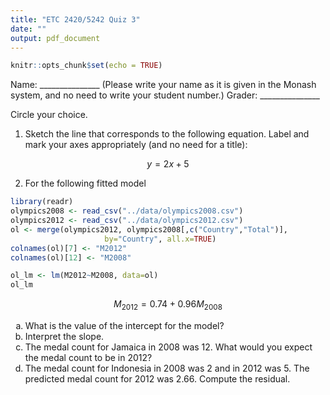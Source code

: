 ```yaml
---
title: "ETC 2420/5242 Quiz 3"
date: ""
output: pdf_document
---
```


```r
knitr::opts_chunk$set(echo = TRUE)
```

Name: _______________ (Please write your name as it is given in the Monash system, and no need to write your student number.)
Grader: _______________

Circle your choice.

1. Sketch the line that corresponds to the following equation. Label and mark your axes appropriately (and no need for a title):

$$y=2x+5$$

\vspace{1cm}

2. For the following fitted model

```r
library(readr)
olympics2008 <- read_csv("../data/olympics2008.csv")
olympics2012 <- read_csv("../data/olympics2012.csv")
ol <- merge(olympics2012, olympics2008[,c("Country","Total")],
                     by="Country", all.x=TRUE)
colnames(ol)[7] <- "M2012"
colnames(ol)[12] <- "M2008"

ol_lm <- lm(M2012~M2008, data=ol)
ol_lm
```

$$M_{2012} = 0.74 + 0.96M_{2008}$$

a. What is the value of the intercept for the model?
b. Interpret the slope.
\vspace{1cm}
c. The medal count for Jamaica in 2008 was 12. What would you expect the medal count to be in 2012?
d. The medal count for Indonesia in 2008 was 2 and in 2012 was 5. The predicted medal count for 2012 was 2.66. Compute the residual.
